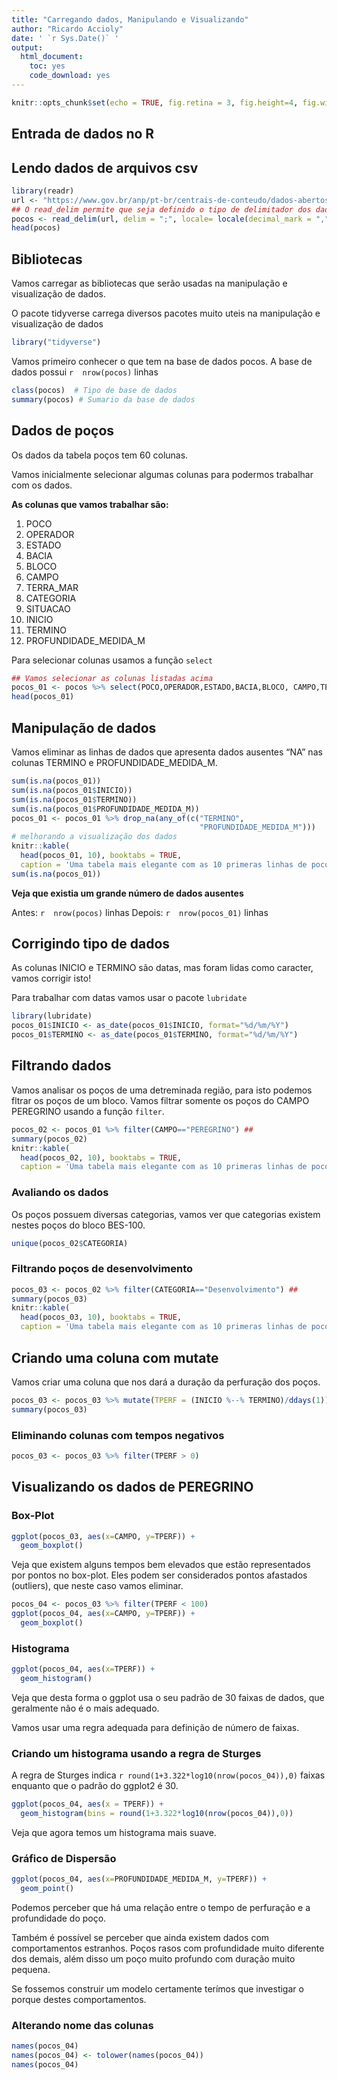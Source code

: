 ```yaml
---
title: "Carregando dados, Manipulando e Visualizando"
author: "Ricardo Accioly"
date: ' `r Sys.Date()` '
output:
  html_document:
    toc: yes
    code_download: yes
---
```


```r
knitr::opts_chunk$set(echo = TRUE, fig.retina = 3, fig.height=4, fig.width=6, dev=c("png"), fig.path="imagens/Aula01/")

```


## Entrada de dados no R

## Lendo dados de arquivos csv

```r
library(readr)
url <- "https://www.gov.br/anp/pt-br/centrais-de-conteudo/dados-abertos/arquivos-acervo-de-dados-tecnicos/tabela-pocos.csv"
## O read_delim permite que seja definido o tipo de delimitador dos dados
pocos <- read_delim(url, delim = ";", locale= locale(decimal_mark = ","), col_names = TRUE)
head(pocos)
```


## Bibliotecas

Vamos carregar as bibliotecas que serão usadas na manipulação e visualização de dados. 

O pacote tidyverse carrega diversos pacotes muito uteis na manipulação e visualização de dados 


```r
library("tidyverse")
```


Vamos primeiro conhecer o que tem na base de dados pocos. A base de dados possui `r  nrow(pocos)` linhas

```r
class(pocos)  # Tipo de base de dados
summary(pocos) # Sumario da base de dados
```

## Dados de poços

Os dados da tabela poços tem 60 colunas.

Vamos inicialmente selecionar algumas colunas para podermos trabalhar com os dados.

**As colunas que vamos trabalhar são:**

1) POCO
2) OPERADOR
3) ESTADO
4) BACIA
5) BLOCO
6) CAMPO
7) TERRA_MAR
8) CATEGORIA
9) SITUACAO
10) INICIO
11) TERMINO
12) PROFUNDIDADE_MEDIDA_M

Para selecionar colunas usamos a função `select`

```r
## Vamos selecionar as colunas listadas acima
pocos_01 <- pocos %>% select(POCO,OPERADOR,ESTADO,BACIA,BLOCO, CAMPO,TERRA_MAR,CATEGORIA,SITUACAO, INICIO, TERMINO, PROFUNDIDADE_MEDIDA_M)
head(pocos_01)
```


## Manipulação de dados
Vamos eliminar as linhas de dados que apresenta dados ausentes "NA" nas colunas TERMINO e PROFUNDIDADE_MEDIDA_M.

```r
sum(is.na(pocos_01))
sum(is.na(pocos_01$INICIO))
sum(is.na(pocos_01$TERMINO))
sum(is.na(pocos_01$PROFUNDIDADE_MEDIDA_M))
pocos_01 <- pocos_01 %>% drop_na(any_of(c("TERMINO",
                                          "PROFUNDIDADE_MEDIDA_M")))
# melhorando a visualização dos dados
knitr::kable(
  head(pocos_01, 10), booktabs = TRUE,
  caption = 'Uma tabela mais elegante com as 10 primeras linhas de pocos_01.')
sum(is.na(pocos_01))
```

**Veja que existia um grande número de dados ausentes**

Antes: `r  nrow(pocos)` linhas
Depois: `r  nrow(pocos_01)` linhas

## Corrigindo tipo de dados

As colunas INICIO e TERMINO são datas, mas foram lidas como caracter, vamos corrigir isto!

Para trabalhar com datas vamos usar o pacote `lubridate`

```r
library(lubridate)
pocos_01$INICIO <- as_date(pocos_01$INICIO, format="%d/%m/%Y")
pocos_01$TERMINO <- as_date(pocos_01$TERMINO, format="%d/%m/%Y")
```

## Filtrando dados

Vamos analisar os poços de uma detreminada região, para isto podemos fltrar os poços de um bloco.
Vamos filtrar somente os poços do CAMPO PEREGRINO usando a função `filter`.

```r
pocos_02 <- pocos_01 %>% filter(CAMPO=="PEREGRINO") ##  
summary(pocos_02)
knitr::kable(
  head(pocos_02, 10), booktabs = TRUE,
  caption = 'Uma tabela mais elegante com as 10 primeras linhas de pocos_02.')
```

### Avaliando os dados

Os poços possuem diversas categorias, vamos ver que categorias existem nestes poços do bloco BES-100.

```r
unique(pocos_02$CATEGORIA)
```

### Filtrando poços de desenvolvimento

```r
pocos_03 <- pocos_02 %>% filter(CATEGORIA=="Desenvolvimento") ##  
summary(pocos_03)
knitr::kable(
  head(pocos_03, 10), booktabs = TRUE,
  caption = 'Uma tabela mais elegante com as 10 primeras linhas de pocos_03.')
```

## Criando uma coluna com mutate

Vamos criar uma coluna que nos dará a duração da perfuração dos poços.

```r
pocos_03 <- pocos_03 %>% mutate(TPERF = (INICIO %--% TERMINO)/ddays(1))
summary(pocos_03)
```

### Eliminando colunas com tempos negativos



```r
pocos_03 <- pocos_03 %>% filter(TPERF > 0) 
```



## Visualizando os dados de PEREGRINO

### Box-Plot

```r
ggplot(pocos_03, aes(x=CAMPO, y=TPERF)) +
  geom_boxplot()
```


Veja que existem alguns tempos bem elevados que estão representados por pontos no box-plot. Eles podem ser considerados pontos afastados (outliers), que neste caso vamos eliminar.


```r
pocos_04 <- pocos_03 %>% filter(TPERF < 100)
ggplot(pocos_04, aes(x=CAMPO, y=TPERF)) +
  geom_boxplot()
```


### Histograma

```r
ggplot(pocos_04, aes(x=TPERF)) +
  geom_histogram()
```


Veja que desta forma o ggplot usa o seu padrão de 30 faixas de dados, que geralmente não é o mais adequado.

Vamos usar uma regra adequada para definição de número de faixas.

### Criando um histograma usando a regra de Sturges

A regra de Sturges indica `r round(1+3.322*log10(nrow(pocos_04)),0)` faixas enquanto que o padrão do ggplot2 é 30.  

```r
ggplot(pocos_04, aes(x = TPERF)) +
  geom_histogram(bins = round(1+3.322*log10(nrow(pocos_04)),0))
```

Veja que agora temos um histograma mais suave.


### Gráfico de Dispersão

```r
ggplot(pocos_04, aes(x=PROFUNDIDADE_MEDIDA_M, y=TPERF)) + 
  geom_point()
```

Podemos perceber que há uma relação entre o tempo de perfuração e a profundidade do poço.

Também é possível se perceber que ainda existem dados com comportamentos estranhos. Poços rasos com profundidade muito diferente dos demais, além disso um poço muito profundo com duração muito pequena.

Se fossemos construir um modelo certamente terímos que investigar o porque destes comportamentos.


### Alterando nome das colunas

```r
names(pocos_04)
names(pocos_04) <- tolower(names(pocos_04))
names(pocos_04)
```



